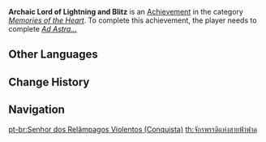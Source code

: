 {{About|the [[achievement]]|the [[NPC]]|Archaic Lord of Lightning and Blitz}}
{{Achievement Infobox
|title        = Archaic Lord of Lightning and Blitz
|id           = 84100
|order id     = 6010
|category     = Memories of the Heart
|description  = Witness the awesome meteorological power of [[Bennett]]'s phenomenally bad luck.
|requirements = Complete ''[[What Is This, a Day Trip?#Ad Astra...|Ad Astra...]]''
|primogems    = 5
|tracking     = 
|hidden       = 1
|quest        = Fantastic Voyage
|topic        = 
}}
'''Archaic Lord of Lightning and Blitz''' is an [[Achievement]] in the category ''[[Memories of the Heart]]''. To complete this achievement, the player needs to complete ''[[What Is This, a Day Trip?#Ad Astra...|Ad Astra...]]''
<!--
==Trivia==

==Video Guides==
{{EVT
|video1   = 
|caption1 = 
}}
-->
==Other Languages==
{{Other Languages|default_hidden=1
|en      = Archaic Lord of Lightning and Blitz
|zhs     = 霹雳闪雷真君
|zhs_rm  = Pīlì Shǎnléi Zhēnjūn
|zht     = 霹靂閃雷真君
|zht_rm  = Pīlì Shǎnléi Zhēnjūn
|ja      = 霹靂閃雷真君
|ja_rm   = Hekireki Senrai Shinkun{{Assumed}}
|ko      = 벽력섬뢰진군
|ko_rm   = 
|es      = Amo de los Relámpagos Violentos
|fr      = Seigneur de la foudre et de l'éclair
|ru      = Владыка грома
|th      = จักรพรรดิแห่งสายฟ้าฟาด
|th_rm   = 
|vi      = Phích Lịch Chân Quân
|de      = Fürst des hallenden Donners und des gleißenden Blitzes
|id      = Archaic Lord of Lightning and Blitz
|pt      = Senhor dos Relâmpagos Violentos
}}

==Change History==
{{Change History|1.4}}
<!--
==References==
{{Reflist}}
-->
==Navigation==
{{Achievement Navbox|Memories of the Heart}}
[[pt-br:Senhor dos Relâmpagos Violentos (Conquista)]]
[[th:จักรพรรดิแห่งสายฟ้าฟาด]]